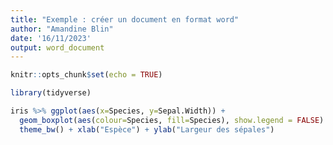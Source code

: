 ---
title: "Exemple : créer un document en format word"
author: "Amandine Blin"
date: '16/11/2023'
output: word_document
---

```{r setup, include=FALSE}
knitr::opts_chunk$set(echo = TRUE)
```


```{r, message=FALSE, warning=FALSE}
library(tidyverse)
```

```{r, echo=TRUE, eval=TRUE, out.width="70%"}
iris %>% ggplot(aes(x=Species, y=Sepal.Width)) + 
  geom_boxplot(aes(colour=Species, fill=Species), show.legend = FALSE) + 
  theme_bw() + xlab("Espèce") + ylab("Largeur des sépales")
```

